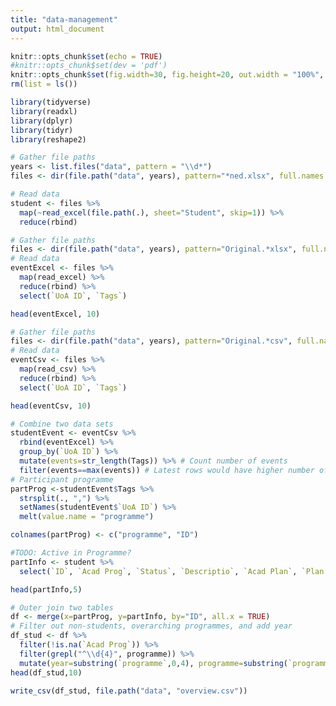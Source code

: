 ```yaml
---
title: "data-management"
output: html_document
---
```


```r
knitr::opts_chunk$set(echo = TRUE)
#knitr::opts_chunk$set(dev = 'pdf')
knitr::opts_chunk$set(fig.width=30, fig.height=20, out.width = "100%", out.height="1000px", dpi=200)
rm(list = ls())

library(tidyverse)
library(readxl)
library(dplyr)
library(tidyr)
library(reshape2)
```

```r
# Gather file paths
years <- list.files("data", pattern = "\\d*")
files <- dir(file.path("data", years), pattern="*ned.xlsx", full.names = TRUE)

# Read data
student <- files %>% 
  map(~read_excel(file.path(.), sheet="Student", skip=1)) %>% 
  reduce(rbind)
```

```r
# Gather file paths
files <- dir(file.path("data", years), pattern="Original.*xlsx", full.names = TRUE)
# Read data
eventExcel <- files %>% 
  map(read_excel) %>% 
  reduce(rbind) %>% 
  select(`UoA ID`, `Tags`)

head(eventExcel, 10)
```

```r
# Gather file paths
files <- dir(file.path("data", years), pattern="Original.*csv", full.names = TRUE)
# Read data
eventCsv <- files %>% 
  map(read_csv) %>% 
  reduce(rbind) %>% 
  select(`UoA ID`, `Tags`)

head(eventCsv, 10)
```

```r
# Combine two data sets
studentEvent <- eventCsv %>% 
  rbind(eventExcel) %>% 
  group_by(`UoA ID`) %>% 
  mutate(events=str_length(Tags)) %>% # Count number of events
  filter(events==max(events)) # Latest rows would have higher number of events
# Participant programme
partProg <-studentEvent$Tags %>% 
  strsplit(., ",") %>% 
  setNames(studentEvent$`UoA ID`) %>% 
  melt(value.name = "programme")

colnames(partProg) <- c("programme", "ID")
```

```r
#TODO: Active in Programme?
partInfo <- student %>% 
  select(`ID`, `Acad Prog`, `Status`, `Descriptio`, `Acad Plan`, `Plan Description`, `Owner of Major/Spec/Module`)

head(partInfo,5)
```

```r
# Outer join two tables
df <- merge(x=partProg, y=partInfo, by="ID", all.x = TRUE)
# Filter out non-students, overarching programmes, and add year
df_stud <- df %>% 
  filter(!is.na(`Acad Prog`)) %>% 
  filter(grepl("^\\d{4}", programme)) %>% 
  mutate(year=substring(`programme`,0,4), programme=substring(`programme`,6))
head(df_stud,10)
```

```r
write_csv(df_stud, file.path("data", "overview.csv"))
```
